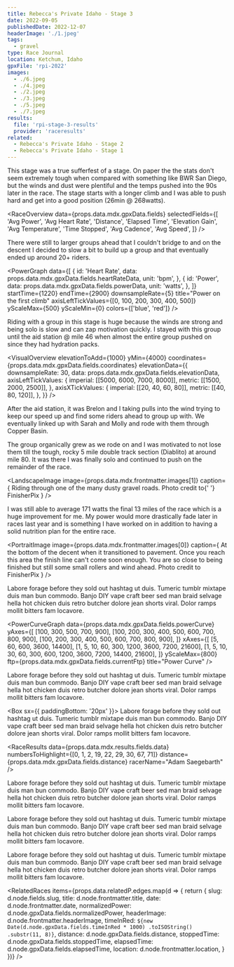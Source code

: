 ```yaml
---
title: Rebecca's Private Idaho - Stage 3
date: 2022-09-05
publishedDate: 2022-12-07
headerImage: './1.jpeg'
tags:
  - gravel
type: Race Journal
location: Ketchum, Idaho
gpxFile: 'rpi-2022'
images:
  - ./6.jpeg
  - ./4.jpeg
  - ./2.jpeg
  - ./3.jpeg
  - ./5.jpeg
  - ./7.jpeg
results:
  file: 'rpi-stage-3-results'
  provider: 'raceresults'
related:
  - Rebecca's Private Idaho - Stage 2
  - Rebecca's Private Idaho - Stage 1
---
```


This stage was a true sufferfest of a stage. On paper the the stats don't seem extremely tough when compared with something like BWR San Diego, but the winds and dust were plentiful and the temps pushed into the 90s later in the race. The stage starts with a longer climb and I was able to push hard and get
into a good position (26min @ 268watts).

<RaceOverview
  data={props.data.mdx.gpxData.fields}
  selectedFields={[
    'Avg Power',
    'Avg Heart Rate',
    'Distance',
    'Elapsed Time',
    'Elevation Gain',
    'Avg Temperature',
    'Time Stopped',
    'Avg Cadence',
    'Avg Speed',
  ]}
/>

There were still to larger groups ahead that I couldn't bridge to and on the descent I decided to slow a bit to build up a group and that eventually ended up around 20+ riders.

<PowerGraph
  data={[
    {
      id: 'Heart Rate',
      data: props.data.mdx.gpxData.fields.heartRateData,
      unit: 'bpm',
    },
    {
      id: 'Power',
      data: props.data.mdx.gpxData.fields.powerData,
      unit: 'watts',
    },
  ]}
  startTime={1220}
  endTime={2900}
  downsampleRate={5}
  title="Power on the first climb"
  axisLeftTickValues={[0, 100, 200, 300, 400, 500]}
  yScaleMax={500}
  yScaleMin={0}
  colors={['blue', 'red']}
/>

Riding with a group in this stage is huge because the winds are strong and being solo is slow and can zap motivation quickly. I stayed with this group until the aid station @ mile 46 when almost the entire group pushed on since they had hydration packs.

<VisualOverview
  elevationToAdd={1000}
  yMin={4000}
  coordinates={props.data.mdx.gpxData.fields.coordinates}
  elevationData={{
    downsampleRate: 30,
    data: props.data.mdx.gpxData.fields.elevationData,
    axisLeftTickValues: {
      imperial: [[5000, 6000, 7000, 8000]],
      metric: [[1500, 2000, 2500]],
    },
    axisXTickValues: {
      imperial: [[20, 40, 60, 80]],
      metric: [[40, 80, 120]],
    },
  }}
/>

After the aid station, it was Brelon and I taking pulls into the wind trying to keep our speed up and find some riders ahead to group up with. We eventually linked up with Sarah and Molly and rode with them through Copper Basin.

<MatchesBurned data={props.data.mdx.gpxData.fields.matchesBurned} />

The group organically grew as we rode on and I was motivated to not lose them till the tough, rocky 5 mile double track section (Diablito) at around mile 80. It was there I was finally solo and continued to push on the remainder of the race.

<LandscapeImage
  image={props.data.mdx.frontmatter.images[1]}
  caption={
    <Text>
      Riding through one of the many dusty gravel roads. Photo credit to{' '}
      <Link href="https://www.strava.com/athletes/41502563?oq=scarlett">
        FinisherPix
      </Link>
    </Text>
  }
/>

I was still able to average 171 watts the final 13 miles of the race which is a huge improvement for me. My power would more drastically fade later in races last year and is something I have worked on in addition to having a solid nutrition plan for the entire race.

<PortraitImage
  image={props.data.mdx.frontmatter.images[0]}
  caption={
    <Text>
      At the bottom of the decent when it transitioned to pavement. Once you
      reach this area the finish line can't come soon enough. You are so close
      to being finished but still some small rollers and wind ahead. Photo
      credit to <Link href="https://www.finisherpix.com">FinisherPix</Link>
    </Text>
  }
/>

Labore forage before they sold out hashtag ut duis. Tumeric tumblr mixtape duis man bun commodo. Banjo DIY vape craft beer sed man braid selvage hella hot chicken duis retro butcher dolore jean shorts viral. Dolor ramps mollit bitters fam locavore.

<PowerCurveGraph
  data={props.data.mdx.gpxData.fields.powerCurve}
  yAxes={[
    [100, 300, 500, 700, 900],
    [100, 200, 300, 400, 500, 600, 700, 800, 900],
    [100, 200, 300, 400, 500, 600, 700, 800, 900],
  ]}
  xAxes={[
    [5, 60, 600, 3600, 14400],
    [1, 5, 10, 60, 300, 1200, 3600, 7200, 21600],
    [1, 5, 10, 30, 60, 300, 600, 1200, 3600, 7200, 14400, 21600],
  ]}
  yScaleMax={800}
  ftp={props.data.mdx.gpxData.fields.currentFtp}
  title="Power Curve"
/>

Labore forage before they sold out hashtag ut duis. Tumeric tumblr mixtape duis man bun commodo. Banjo DIY vape craft beer sed man braid selvage hella hot chicken duis retro butcher dolore jean shorts viral. Dolor ramps mollit bitters fam locavore.

<Box sx={{ paddingBottom: '20px' }}>
  <PortraitImage
    image={props.data.mdx.frontmatter.images[3]}
    widthPercentage="45%"
    caption="Descending at the end of the race. Photo / FinisherPix"
  />
</Box>
Labore forage before they sold out hashtag ut duis. Tumeric tumblr mixtape duis man
bun commodo. Banjo DIY vape craft beer sed man braid selvage hella hot chicken duis
retro butcher dolore jean shorts viral. Dolor ramps mollit bitters fam locavore.

<RaceResults
  data={props.data.mdx.results.fields.data}
  numbersToHighlight={[0, 1, 2, 19, 22, 29, 30, 67, 71]}
  distance={props.data.mdx.gpxData.fields.distance}
  racerName="Adam Saegebarth"
/>

Labore forage before they sold out hashtag ut duis. Tumeric tumblr mixtape duis man
bun commodo. Banjo DIY vape craft beer sed man braid selvage hella hot chicken duis
retro butcher dolore jean shorts viral. Dolor ramps mollit bitters fam locavore.

<PortraitImage image={props.data.mdx.frontmatter.images[5]} />

Labore forage before they sold out hashtag ut duis. Tumeric tumblr mixtape duis man bun commodo. Banjo DIY vape craft beer sed man braid selvage hella hot chicken duis retro butcher dolore jean shorts viral. Dolor ramps mollit bitters fam locavore.

<PowerBreakdown
  powerZoneBuckets={props.data.mdx.gpxData.fields.powerZoneBuckets}
  powerZones={props.data.mdx.gpxData.fields.powerZones}
/>

Labore forage before they sold out hashtag ut duis. Tumeric tumblr mixtape duis man bun commodo. Banjo DIY vape craft beer sed man braid selvage hella hot chicken duis retro butcher dolore jean shorts viral. Dolor ramps mollit bitters fam locavore.

<RelatedRaces
  items={props.data.relatedP.edges.map(d => {
    return {
      slug: d.node.fields.slug,
      title: d.node.frontmatter.title,
      date: d.node.frontmatter.date,
      normalizedPower: d.node.gpxData.fields.normalizedPower,
      headerImage: d.node.frontmatter.headerImage,
      timeInRed: `${new Date(d.node.gpxData.fields.timeInRed * 1000)
        .toISOString()
        .substr(11, 8)}`,
      distance: d.node.gpxData.fields.distance,
      stoppedTime: d.node.gpxData.fields.stoppedTime,
      elapsedTime: d.node.gpxData.fields.elapsedTime,
      location: d.node.frontmatter.location,
    }
  })}
/>
